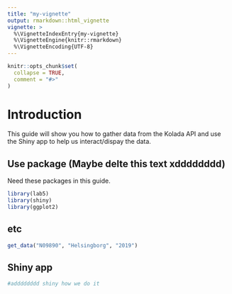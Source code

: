 ```yaml
---
title: "my-vignette"
output: rmarkdown::html_vignette
vignette: >
  %\VignetteIndexEntry{my-vignette}
  %\VignetteEngine{knitr::rmarkdown}
  %\VignetteEncoding{UTF-8}
---
```


```r
knitr::opts_chunk$set(
  collapse = TRUE,
  comment = "#>"
)
```

# Introduction 
This guide will show you how to gather data from the Kolada API and use the Shiny app to help us interact/dispay the data. 

## Use package (Maybe delte this text xdddddddd)
Need these packages in this guide.
```r
library(lab5)
library(shiny)
library(ggplot2)
```



## etc
```r
get_data("N09890", "Helsingborg", "2019")

```


## Shiny app
```r
#adddddddd shiny how we do it
```



